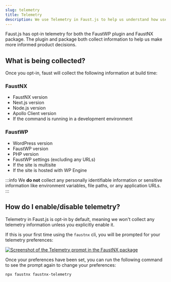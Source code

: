 ```yaml
---
slug: telemetry
title: Telemetry
description: We use Telemetry in Faust.js to help us understand how users use our projects.
---
```


Faust.js has opt-in telemetry for both the FaustWP plugin and FaustNX package. The plugin and package both collect information to help us make more informed product decisions.

## What is being collected?

Once you opt-in, faust will collect the following information at build time:

### FaustNX

- FaustNX version
- Next.js version
- Node.js version
- Apollo Client version
- If the command is running in a development environment

### FaustWP

- WordPress version
- FaustWP version
- PHP version
- FaustWP settings (excluding any URLs)
- If the site is multisite
- If the site is hosted with WP Engine

:::info
We **do not** collect any personally identifiable information or sensitive information like environment variables, file paths, or any application URLs.
:::

## How do I enable/disable telemetry?

Telemetry in Faust.js is opt-in by default, meaning we won't collect any telemetry information unless you explicitly enable it.

If this is your first time using the `faustnx` cli, you will be prompted for your telemetry preferences:

<a href="/docs/img/telemetry-cli-prompt.png" target="_blank">
  <img
    src="/docs/img/telemetry-cli-prompt.png"
    alt="Screenshot of the Telemetry prompt in the FaustNX package"
  />
</a>

Once your preferences have been set, you can run the following command to see the prompt again to change your preferences:

```sh
npx faustnx faustnx-telemetry
```

